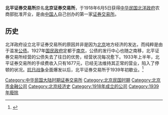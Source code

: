 '''北平证券交易所'''原名'''北京证券交易所'''，于1918年6月5日获得[[中华民国|中华民国]][[北洋政府|北洋政府]]农商部批准开业，是由[[中国人|中国人]]自己创办的第一家[[证券交易所|证券交易所]]。

==历史==
北洋政府设立北平证券交易所的原因并非是因为[[北京|北京]]地方经济的发达，而纯粹是由于滥发[[公债|公债]]。1927年[[国民政府|国民政府]]定都于[[南京|南京]]，公债的发行中心也随之南移，北平证券交易所经营的公债失去了往日的优势，经营状况每况愈下。1933年上半年，北平证券交易所的手续费收入只有1677元，已经无法维持其正常的营业，陷入了停顿的状况。[[抗日战争|抗日战争]]全面爆发以后，北平证券交易所于1939年初歇业。<ref>{{cite web |title=中国证券市场发展简史（民国时期） |url=http://www.szse.cn/aboutus/research/secuities/documents/t20051123_530924.html |website=深圳证券交易所 |accessdate=2022-02-03 |date=2005-11-23 |archive-date=2022-02-05 |archive-url=https://web.archive.org/web/20220205011341/http://www.szse.cn/aboutus/research/secuities/documents/t20051123_530924.html }}</ref>

[[Category:中华民国大陆时期证券交易所|Category:中华民国大陆时期证券交易所]]
[[Category:北京民国时期|Category:北京民国时期]]
[[Category:北京市金融公司|Category:北京市金融公司]]
[[Category:北京经济史|Category:北京经济史]]
[[Category:1918年成立的公司|Category:1918年成立的公司]]
[[Category:1939年廢除|Category:1939年廢除]]
